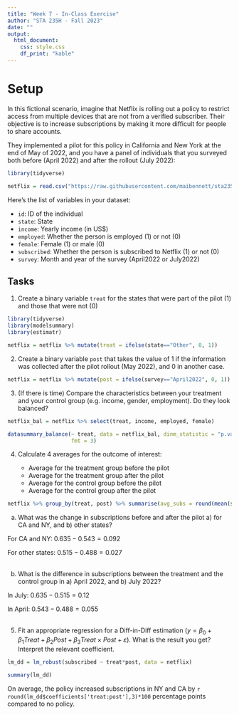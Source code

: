 ```yaml
---
title: "Week 7 - In-Class Exercise"
author: "STA 235H - Fall 2023"
date: ""
output: 
  html_document:
    css: style.css
    df_print: "kable"
---
```

<style type="text/css">
div.main-container {
  max-width: 1800px;
  margin-left: auto;
  margin-right: auto;
}

@media only screen and (max-width: 600px) {
   body {
      margin: 0;
      padding: 0;
   }
   .sample {
      width: 100%;
   }
}
</style>

# Setup

In this fictional scenario, imagine that Netflix is rolling out a policy to restrict access from multiple devices that are not from a verified subscriber. Their objective is to increase subscriptions by making it more difficult for people to share accounts. 

They implemented a pilot for this policy in California and New York at the end of May of 2022, and you have a panel of individuals that you surveyed both before (April 2022) and after the rollout (July 2022):

```r
library(tidyverse)

netflix = read.csv("https://raw.githubusercontent.com/maibennett/sta235/main/exampleSite/content/Classes/Week7/1_DiffInDiff/data/netflix.csv")
```

Here's the list of variables in your dataset:

- `id`: ID of the individual
- `state`: State
- `income`: Yearly income (in US$)
- `employed`: Whether the person is employed (1) or not (0)
- `female`: Female (1) or male (0)
- `subscribed`: Whether the person is subscribed to Netflix (1) or not (0)
- `survey`: Month and year of the survey (April2022 or July2022)

## Tasks

1) Create a binary variable `treat` for the states that were part of the pilot (1) and those that were not (0)

```r
library(tidyverse)
library(modelsummary)
library(estimatr)

netflix = netflix %>% mutate(treat = ifelse(state=="Other", 0, 1))
```


2) Create a binary variable `post` that takes the value of 1 if the information was collected after the pilot rollout (May 2022), and 0 in another case.

```r
netflix = netflix %>% mutate(post = ifelse(survey=="April2022", 0, 1))
```

3) (If there is time) Compare the characteristics between your treatment and your control group (e.g. income, gender, employment). Do they look balanced?

```r
netflix_bal = netflix %>% select(treat, income, employed, female)

datasummary_balance(~ treat, data = netflix_bal, dinm_statistic = "p.value",
                    fmt = 3)
```

4) Calculate 4 averages for the outcome of interest: 

    - Average for the treatment group before the pilot
    - Average for the treatment group after the pilot
    - Average for the control group before the pilot    
    - Average for the control group after the pilot
  

```r
netflix %>% group_by(treat, post) %>% summarise(avg_subs = round(mean(subscribed), 3))
```

  a) What was the change in subscriptions before and after the pilot a) for CA and NY, and b) other states?

For CA and NY: $0.635 - 0.543 = 0.092$

For other states: $0.515 - 0.488 = 0.027$
<br>
<br>

  b) What is the difference in subscriptions between the treatment and the control group in a) April 2022, and b) July 2022?

In July: $0.635 - 0.515 = 0.12$

In April: $0.543 - 0.488 = 0.055$
<br>
<br>

5) Fit an appropriate regression for a Diff-in-Diff estimation ($y = \beta_0 + \beta_1Treat + \beta_2Post + \beta_3 Treat \times Post + \varepsilon$). What is the result you get? Interpret the relevant coefficient.

```r
lm_dd = lm_robust(subscribed ~ treat*post, data = netflix)

summary(lm_dd)
```

On average, the policy increased subscriptions in NY and CA by `r round(lm_dd$coefficients['treat:post'],3)*100` percentage points compared to no policy.

